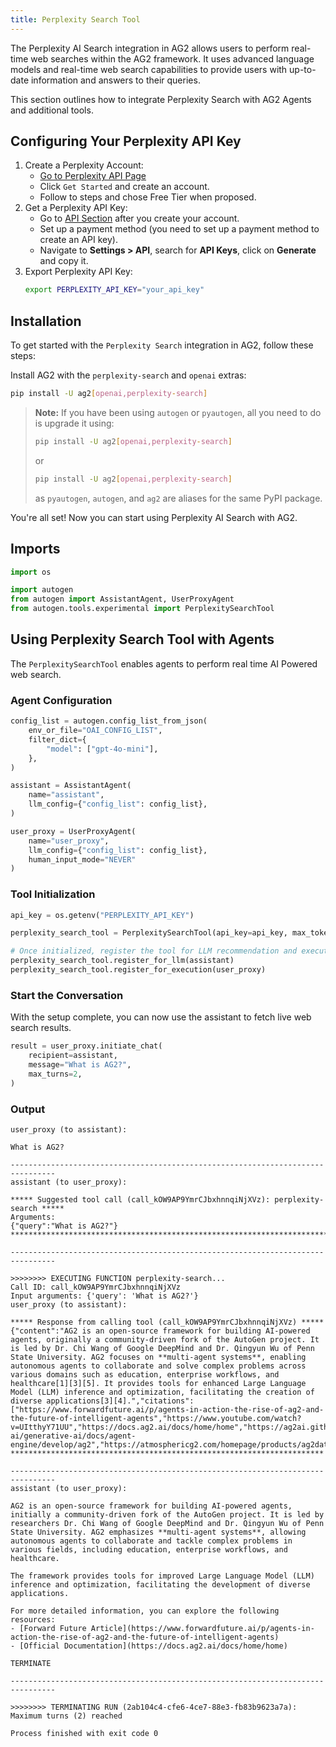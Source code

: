 ```yaml
---
title: Perplexity Search Tool
---
```


The Perplexity AI Search integration in AG2 allows users to perform real-time web searches within the AG2 framework. It uses advanced language models and real-time web search capabilities to provide users with up-to-date information and answers to their queries.

This section outlines how to integrate Perplexity Search with AG2 Agents and additional tools.


## Configuring Your Perplexity API Key

1. Create a Perplexity Account:
   - [Go to Perplexity API Page](https://sonar.perplexity.ai/)
   - Click `Get Started` and create an account.
   - Follow to steps and chose Free Tier when proposed.
2. Get a Perplexity API Key:
   - Go to [API Section](https://www.perplexity.ai/settings/api) after you create your account.
   - Set up a payment method (you need to set up a payment method to create an API key).
   - Navigate to **Settings > API**, search for **API Keys**, click on **Generate** and copy it.
3. Export Perplexity API Key:
    ```bash
    export PERPLEXITY_API_KEY="your_api_key"
    ```


## Installation

To get started with the `Perplexity Search` integration in AG2, follow these steps:

Install AG2 with the `perplexity-search` and `openai` extras:

```bash
pip install -U ag2[openai,perplexity-search]
```
> **Note:** If you have been using `autogen` or `pyautogen`, all you need to do is upgrade it using:
> ```bash
> pip install -U ag2[openai,perplexity-search]
> ```
> or
> ```bash
> pip install -U ag2[openai,perplexity-search]
> ```
> as `pyautogen`, `autogen`, and `ag2` are aliases for the same PyPI package.


You're all set! Now you can start using Perplexity AI Search with AG2.

## Imports

```python
import os

import autogen
from autogen import AssistantAgent, UserProxyAgent
from autogen.tools.experimental import PerplexitySearchTool
```

## Using Perplexity Search Tool with Agents

The `PerplexitySearchTool` enables agents to perform real time AI Powered web search.

### Agent Configuration

```python
config_list = autogen.config_list_from_json(
    env_or_file="OAI_CONFIG_LIST",
    filter_dict={
        "model": ["gpt-4o-mini"],
    },
)

assistant = AssistantAgent(
    name="assistant",
    llm_config={"config_list": config_list},
)

user_proxy = UserProxyAgent(
    name="user_proxy",
    llm_config={"config_list": config_list},
    human_input_mode="NEVER"
)

```

### Tool Initialization

```python
api_key = os.getenv("PERPLEXITY_API_KEY")

perplexity_search_tool = PerplexitySearchTool(api_key=api_key, max_tokens=1000)

# Once initialized, register the tool for LLM recommendation and execution
perplexity_search_tool.register_for_llm(assistant)
perplexity_search_tool.register_for_execution(user_proxy)
```

### Start the Conversation

With the setup complete, you can now use the assistant to fetch live web search results.

```python
result = user_proxy.initiate_chat(
    recipient=assistant,
    message="What is AG2?",
    max_turns=2,
)

````

### Output

```console
user_proxy (to assistant):

What is AG2?

--------------------------------------------------------------------------------
assistant (to user_proxy):

***** Suggested tool call (call_kOW9AP9YmrCJbxhnnqiNjXVz): perplexity-search *****
Arguments:
{"query":"What is AG2?"}
**********************************************************************************

--------------------------------------------------------------------------------

>>>>>>>> EXECUTING FUNCTION perplexity-search...
Call ID: call_kOW9AP9YmrCJbxhnnqiNjXVz
Input arguments: {'query': 'What is AG2?'}
user_proxy (to assistant):

***** Response from calling tool (call_kOW9AP9YmrCJbxhnnqiNjXVz) *****
{"content":"AG2 is an open-source framework for building AI-powered agents, originally a community-driven fork of the AutoGen project. It is led by Dr. Chi Wang of Google DeepMind and Dr. Qingyun Wu of Penn State University. AG2 focuses on **multi-agent systems**, enabling autonomous agents to collaborate and solve complex problems across various domains such as education, enterprise workflows, and healthcare[1][3][5]. It provides tools for enhanced Large Language Model (LLM) inference and optimization, facilitating the creation of diverse applications[3][4].","citations":["https://www.forwardfuture.ai/p/agents-in-action-the-rise-of-ag2-and-the-future-of-intelligent-agents","https://www.youtube.com/watch?v=UItthyY71UU","https://docs.ag2.ai/docs/home/home","https://ag2ai.github.io/ag2/latest/docs/home/home/","https://cloud.google.com/vertex-ai/generative-ai/docs/agent-engine/develop/ag2","https://atmosphericg2.com/homepage/products/ag2data/","https://atmosphericg2.com/ag2trader/"]}
**********************************************************************

--------------------------------------------------------------------------------
assistant (to user_proxy):

AG2 is an open-source framework for building AI-powered agents, initially a community-driven fork of the AutoGen project. It is led by researchers Dr. Chi Wang of Google DeepMind and Dr. Qingyun Wu of Penn State University. AG2 emphasizes **multi-agent systems**, allowing autonomous agents to collaborate and tackle complex problems in various fields, including education, enterprise workflows, and healthcare.

The framework provides tools for improved Large Language Model (LLM) inference and optimization, facilitating the development of diverse applications.

For more detailed information, you can explore the following resources:
- [Forward Future Article](https://www.forwardfuture.ai/p/agents-in-action-the-rise-of-ag2-and-the-future-of-intelligent-agents)
- [Official Documentation](https://docs.ag2.ai/docs/home/home)

TERMINATE

--------------------------------------------------------------------------------

>>>>>>>> TERMINATING RUN (2ab104c4-cfe6-4ce7-88e3-fb83b9623a7a): Maximum turns (2) reached

Process finished with exit code 0
````
